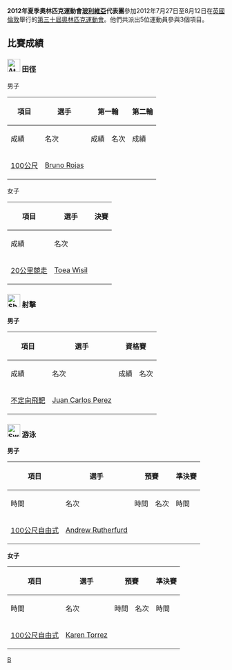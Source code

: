 {{noteTA|G1=Sports}}
{{Infobox Country Olympics
|NOC = BOL
|games = 2012年夏季
|competitors= 5
|sports= 3
|flagbearer= 
}}

'''2012年夏季奧林匹克運動會[[玻利維亞|玻利維亞]]代表團'''參加2012年7月27日至8月12日在[[英國|英國]][[倫敦|倫敦]]舉行的[[2012年夏季奧林匹克運動會|第三十屆奧林匹克運動會]]。他們共派出5位運動員參與3個項目。

== 比賽成績 ==
=== [[File:Athletics_pictogram.svg|30px]] 田徑 ===
{{main|2012年夏季奧林匹克運動會田徑比賽}}

;男子
{| class="wikitable" style="font-size:90%"
|-
!rowspan="2"|項目
!rowspan="2"|選手
!colspan="2"|第一輪
!colspan="2"|第二輪
!colspan="2"|決賽
|-style="font-size:95%"
!成績
!名次
!成績
!名次
!成績
!名次
|-
|[[2012年夏季奧林匹克運動會田徑比賽－男子100公尺|100公尺]]
|[[Bruno_Rojas|Bruno Rojas]]
| align=center|
| align=center|
| align=center|
| align=center|
| align=center|
| align=center|
|}

;女子
{| class="wikitable" style="font-size:90%"
|-
!rowspan="2"|項目
!rowspan="2"|選手
!colspan="2"|決賽
|-style="font-size:95%"
!成績
!名次
|-align=center
|align=left| [[2012年夏季奧林匹克運動會田徑比賽－女子20公里競走|20公里競走]]
|align=left| [[Toea_Wisil|Toea Wisil]] 
| align=center|
| align=center|
|}

=== [[File:Shooting_pictogram.svg|30px]] 射擊 ===
{{main|2012年夏季奧林匹克運動會射擊比賽}}

'''男子'''
{| class="wikitable" style="font-size:90%"
|-
!rowspan="2"|項目
!rowspan="2"|選手
!colspan="2"|資格賽
!colspan="2"|決賽
|-
!成績
!名次
!成績
!名次
|-
|[[2012年夏季奧林匹克運動會射擊比賽－男子不定向飛靶|不定向飛靶]]
|[[Juan_Carlos_Perez|Juan Carlos Perez]]
|align=center|
|align=center|
|align=center|
|}

=== [[File:Swimming_pictogram.svg|30px]] 游泳 ===
{{main|2012年夏季奧林匹克運動會游泳比賽}}

'''男子'''
{| class="wikitable" style="font-size:90%"
|-
!rowspan="2"|項目
!rowspan="2"|選手
!colspan="2"|預賽
!colspan="2"|準決賽
!colspan="2"|決賽
|-
!時間
!名次
!時間
!名次
!時間
!名次
|-
|[[2012年夏季奧林匹克運動會男子100米自由泳比賽|100公尺自由式]]
|[[Andrew_Rutherfurd|Andrew Rutherfurd]]
|align=center|
|align=center|
|align=center|
|align=center|
|align=center|
|align=center|
|}

'''女子'''
{| class="wikitable" style="font-size:90%"
|-
!rowspan="2"|項目
!rowspan="2"|選手
!colspan="2"|預賽
!colspan="2"|準決賽
!colspan="2"|決賽
|-
!時間
!名次
!時間
!名次
!時間
!名次
|-
|[[2012年夏季奧林匹克運動會女子100米自由泳比賽|100公尺自由式]]
|[[Karen_Torrez|Karen Torrez]]
|align=center|
|align=center|
|align=center|
|align=center|
|align=center|
|align=center|
|}


{{Nations at the 2012 Summer Olympics}}

[[Category:2012年夏季奧林匹克運動會代表團|B]]
